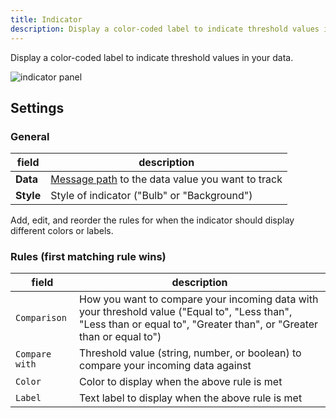 ```yaml
---
title: Indicator
description: Display a color-coded label to indicate threshold values in your data.
---
```


Display a color-coded label to indicate threshold values in your data.

![indicator panel](/img/docs/visualizing/panels/indicator/panel.webp)

## Settings

### General

| field          | description                                                                                      |
| --------- | ------------------------------------------------------------------------------------------------- |
| **Data**  | [Message path](/docs/visualizing/message-path-syntax) to the data value you want to track |
| **Style** | Style of indicator ("Bulb" or "Background")                                                       |

Add, edit, and reorder the rules for when the indicator should display different colors or labels.

### Rules (first matching rule wins)

| field          | description                                                                                                                                                            |
| -------------- | ---------------------------------------------------------------------------------------------------------------------------------------------------------------------- |
| `Comparison`   | How you want to compare your incoming data with your threshold value ("Equal to", "Less than", "Less than or equal to", "Greater than", or "Greater than or equal to") |
| `Compare with` | Threshold value (string, number, or boolean) to compare your incoming data against                                                                                     |
| `Color`        | Color to display when the above rule is met                                                                                                                            |
| `Label`        | Text label to display when the above rule is met                                                                                                                       |
